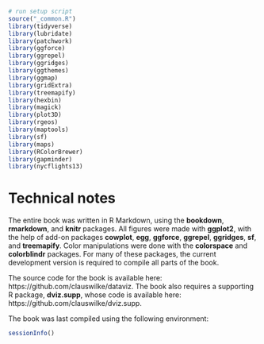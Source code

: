 ```r
# run setup script
source("_common.R")
library(tidyverse)
library(lubridate)
library(patchwork)
library(ggforce)
library(ggrepel)
library(ggridges)
library(ggthemes)
library(ggmap)
library(gridExtra)
library(treemapify)
library(hexbin)
library(magick)
library(plot3D)
library(rgeos)
library(maptools)
library(sf)
library(maps)
library(RColorBrewer)
library(gapminder)
library(nycflights13)
```

# Technical notes {-}

The entire book was written in R Markdown, using the **bookdown**, **rmarkdown**, and **knitr** packages. All figures were made with **ggplot2**, with the help of add-on packages **cowplot**, **egg**, **ggforce**, **ggrepel**, **ggridges**, **sf**, and **treemapify**. Color manipulations were done with the **colorspace** and **colorblindr** packages. For many of these packages, the current development version is required to compile all parts of the book.

The source code for the book is available here: https://github.com/clauswilke/dataviz. The book also requires a supporting R package, **dviz.supp**, whose code is available here: https://github.com/clauswilke/dviz.supp.

The book was last compiled using the following environment:
```r
sessionInfo()
```
